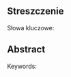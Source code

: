 ## Streszczenie {-}

<!--
Streszczenie powinno przedstawiać skrótowo główny problem pracy i jego rozwiązanie.
Możliwa struktura streszczenia to: (1) 1-3 zdania wstępu do problemu (czym się zajmujemy, dlaczego jest to ważne, jakie są problemy/luki do wypełnienia), (2) 1 zdanie opisujące cel pracy, (3) 1-3 zdania przedstawiające użyte materiały (dane) i metody (techniki, narzędzia), (4) 1-3 zdania obrazujące główne wyniki pracy, (5) 1-2 zdania podsumowujące; możliwe jest też określenie dalszych kroków/planów.
-->

Słowa kluczowe: <!--(4-6 słów/zwrotów opisujących treść pracy, które nie wystąpiły w tytule)-->

## Abstract {-}

<!--
The abstract must be consistent with the above text.
-->

Keywords: <!--(as stated before)-->

\newpage

\setstretch{1.2}\sf\tighttoc\doublespacing
